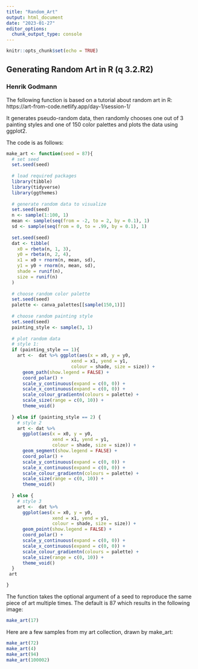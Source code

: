 ```yaml
---
title: "Random_Art"
output: html_document
date: "2023-01-27"
editor_options: 
  chunk_output_type: console
---
```


```r
knitr::opts_chunk$set(echo = TRUE)
```

## Generating Random Art in R (q 3.2.R2)

### Henrik Godmann

The following function is based on a tutorial about random art in R:
https://art-from-code.netlify.app/day-1/session-1/

It generates pseudo-random data, then randomly chooses one out of 3 
painting styles and one of 150 color palettes and plots the data using ggplot2. 

The code is as follows: 

```r


make_art <- function(seed = 87){
  # set seed
  set.seed(seed)
  
  # load required packages 
  library(tibble)
  library(tidyverse)
  library(ggthemes)
  
  # generate random data to visualize 
  set.seed(seed)
  n <- sample(1:100, 1)
  mean <- sample(seq(from = -2, to = 2, by = 0.1), 1)
  sd <- sample(seq(from = 0, to = .99, by = 0.1), 1)
  
  set.seed(seed)
  dat <- tibble(
    x0 = rbeta(n, 1, 3),
    y0 = rbeta(n, 2, 4),
    x1 = x0 + rnorm(n, mean, sd),
    y1 = y0 + rnorm(n, mean, sd),
    shade = runif(n), 
    size = runif(n)
  )
  
  # choose random color palette
  set.seed(seed)
  palette <- canva_palettes[[sample(150,1)]]
  
  # choose random painting style 
  set.seed(seed)
  painting_style <- sample(3, 1)
  
  # plot random data
  # style 1: 
  if (painting_style == 1){
    art <-  dat %>% ggplot(aes(x = x0, y = y0,
                        xend = x1, yend = y1,
                        colour = shade, size = size)) +
      geom_path(show.legend = FALSE) +  
      coord_polar() +
      scale_y_continuous(expand = c(0, 0)) +
      scale_x_continuous(expand = c(0, 0)) + 
      scale_colour_gradientn(colours = palette) +
      scale_size(range = c(0, 10)) + 
      theme_void()
    
  } else if (painting_style == 2) {
    # style 2
    art <- dat %>%
      ggplot(aes(x = x0, y = y0,
                 xend = x1, yend = y1,
                 colour = shade, size = size)) +
      geom_segment(show.legend = FALSE) +  
      coord_polar() +
      scale_y_continuous(expand = c(0, 0)) +
      scale_x_continuous(expand = c(0, 0)) + 
      scale_colour_gradientn(colours = palette) + 
      scale_size(range = c(0, 10)) + 
      theme_void()
    
  } else {
    # style 3
    art <-  dat %>%
      ggplot(aes(x = x0, y = y0,
                 xend = x1, yend = y1,
                 colour = shade, size = size)) +
      geom_point(show.legend = FALSE) +  
      coord_polar() +
      scale_y_continuous(expand = c(0, 0)) +
      scale_x_continuous(expand = c(0, 0)) + 
      scale_colour_gradientn(colours = palette) + 
      scale_size(range = c(0, 10)) + 
      theme_void()
  }
 art

}
```

The function takes the optional argument of a seed to reproduce the same piece of 
art multiple times. The default is 87 which results in the following image: 

```r
make_art(17)
```

Here are a few samples from my art collection, drawn by make_art: 

```r
make_art(72)
make_art(4)
make_art(94)
make_art(100002)
```


